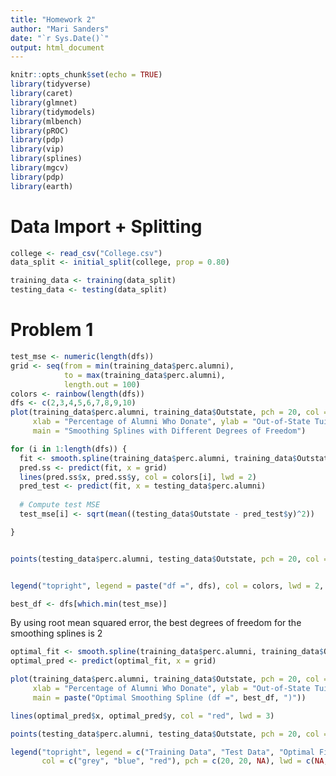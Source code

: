 ```yaml
---
title: "Homework 2"
author: "Mari Sanders"
date: "`r Sys.Date()`"
output: html_document
---
```


```r
knitr::opts_chunk$set(echo = TRUE)
library(tidyverse)
library(caret)
library(glmnet)
library(tidymodels)
library(mlbench)
library(pROC)
library(pdp)
library(vip)
library(splines)
library(mgcv)
library(pdp)
library(earth)
```

# Data Import + Splitting

```r
college <- read_csv("College.csv")
data_split <- initial_split(college, prop = 0.80)

training_data <- training(data_split)
testing_data <- testing(data_split)

```


# Problem 1 

```r
test_mse <- numeric(length(dfs))
grid <- seq(from = min(training_data$perc.alumni), 
            to = max(training_data$perc.alumni), 
            length.out = 100)
colors <- rainbow(length(dfs))
dfs <- c(2,3,4,5,6,7,8,9,10)
plot(training_data$perc.alumni, training_data$Outstate, pch = 20, col = "grey",
     xlab = "Percentage of Alumni Who Donate", ylab = "Out-of-State Tuition",
     main = "Smoothing Splines with Different Degrees of Freedom")

for (i in 1:length(dfs)) {
  fit <- smooth.spline(training_data$perc.alumni, training_data$Outstate, df = dfs[i])
  pred.ss <- predict(fit, x = grid)  
  lines(pred.ss$x, pred.ss$y, col = colors[i], lwd = 2)  
  pred_test <- predict(fit, x = testing_data$perc.alumni)
  
  # Compute test MSE
  test_mse[i] <- sqrt(mean((testing_data$Outstate - pred_test$y)^2))

}


points(testing_data$perc.alumni, testing_data$Outstate, pch = 20, col = "blue")


legend("topright", legend = paste("df =", dfs), col = colors, lwd = 2, cex = 0.8)

best_df <- dfs[which.min(test_mse)]
```

By using root mean squared error, the best degrees of freedom for the smoothing splines is 2 

```r
optimal_fit <- smooth.spline(training_data$perc.alumni, training_data$Outstate, df = best_df)
optimal_pred <- predict(optimal_fit, x = grid)

plot(training_data$perc.alumni, training_data$Outstate, pch = 20, col = "grey",
     xlab = "Percentage of Alumni Who Donate", ylab = "Out-of-State Tuition",
     main = paste("Optimal Smoothing Spline (df =", best_df, ")"))

lines(optimal_pred$x, optimal_pred$y, col = "red", lwd = 3)

points(testing_data$perc.alumni, testing_data$Outstate, pch = 20, col = "blue")

legend("topright", legend = c("Training Data", "Test Data", "Optimal Fit"),
       col = c("grey", "blue", "red"), pch = c(20, 20, NA), lwd = c(NA, NA, 3))
```

